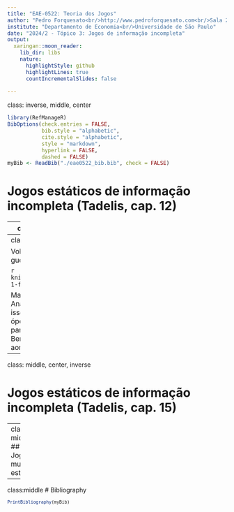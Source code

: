 ---
title: "EAE-0522: Teoria dos Jogos"
author: "Pedro Forquesato<br/>http://www.pedroforquesato.com<br/>Sala 217/FEA2 - pforquesato@usp.br"
institute: "Departamento de Economia<br/>Universidade de São Paulo"
date: "2024/2 - Tópico 3: Jogos de informação incompleta"
output:
  xaringan::moon_reader:
    lib_dir: libs
    nature:
      highlightStyle: github
      highlightLines: true
      countIncrementalSlides: false
      
---
class: inverse, middle, center

```{r, load_refs, include=FALSE, cache=FALSE}
library(RefManageR)
BibOptions(check.entries = FALSE,
           bib.style = "alphabetic",
           cite.style = "alphabetic",
           style = "markdown",
           hyperlink = FALSE,
           dashed = FALSE)
myBib <- ReadBib("./eae0522_bib.bib", check = FALSE)
```

# Jogos estáticos de informação incompleta (Tadelis, cap. 12)

---
class: middle
## Jogos estáticos

Jogos estáticos ignoram qualquer aspecto temporal das interações estratégicas &mdash; até agora isso não era um problema pois estávamos estudando interações entre agentes que ocorriam de forma *once and for all*


---
class: middle
## Guerra dos sexos

Voltemos (mais uma vez) ao jogo da guerra dos sexos abaixo: 

```{r, echo=FALSE, out.width = '25%', fig.align='center'}
knitr::include_graphics("figs/week-1-fig-0.png")
```

Mas considerem a seguinte variante: Ana sai mais cedo de casa, e com isso ela pode chegar primeiro na ópera ou no futebol e tirar uma foto para colocar no Instagram, que o Bernardo irá ver antes de decidir aonde vai

---
class: middle, center, inverse

# Jogos estáticos de informação incompleta (Tadelis, cap. 15)

---
class: middle
## Jogos multi-estágios

---
class:middle
# Bibliography

<small>
```{r refs, echo=FALSE, results="asis"}
PrintBibliography(myBib)
```
</small>
